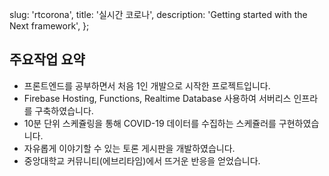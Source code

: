   slug: 'rtcorona',
  title: '실시간 코로나',
  description: 'Getting started with the Next framework',
};



## 주요작업 요약

- 프론트엔드를 공부하면서 처음 1인 개발으로 시작한 프로젝트입니다.
- Firebase Hosting, Functions, Realtime Database 사용하여 서버리스 인프라를 구축하였습니다.
- 10분 단위 스케쥴링을 통해 COVID-19 데이터를 수집하는 스케쥴러를 구현하였습니다.
- 자유롭게 이야기할 수 있는 토론 게시판을 개발하였습니다.
- 중앙대학교 커뮤니티(에브리타임)에서 뜨거운 반응을 얻었습니다.